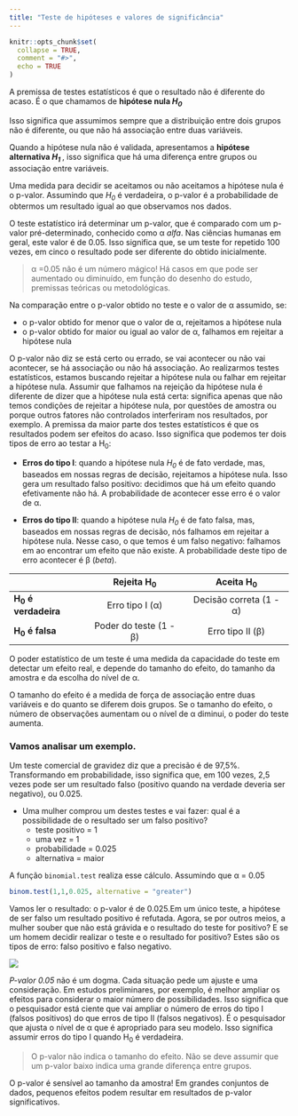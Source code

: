 ```yaml
---
title: "Teste de hipóteses e valores de significância"
---
```


```r
knitr::opts_chunk$set(
  collapse = TRUE,
  comment = "#>", 
  echo = TRUE
)
```

A premissa de testes estatísticos é que o resultado não é diferente do acaso. É o que chamamos de **hipótese nula *H~0~* **

Isso significa que assumimos sempre que a distribuição entre dois grupos não é diferente, ou que não há associação entre duas variáveis.

Quando a hipótese nula não é validada, apresentamos a **hipótese alternativa *H~1~* **, isso significa que há uma diferença entre grupos ou associação entre variáveis.

Uma medida para decidir se aceitamos ou não aceitamos a hipótese nula é o p-valor. Assumindo que *H~0~* é verdadeira, o p-valor é a probabilidade de obtermos um resultado igual ao que observamos nos dados.

O teste estatístico irá determinar um p-valor, que é comparado com um p-valor pré-determinado, conhecido como α *alfa*. Nas ciências humanas em geral, este valor é de 0.05. Isso significa que, se um teste for repetido 100 vezes, em cinco o resultado pode ser diferente do obtido inicialmente. 

> α =0.05 não é um número mágico! Há casos em que pode ser aumentado ou diminuído, em função do desenho do estudo, premissas teóricas ou metodológicas.

Na comparação entre o p-valor obtido no teste e o valor de α assumido, se:

* o p-valor obtido for menor que o valor de α, rejeitamos a hipótese nula
* o p-valor obtido for maior ou igual ao valor de α, falhamos em rejeitar a hipótese nula

O p-valor não diz se está certo ou errado, se vai acontecer ou não vai acontecer, se há associação ou não há associação. Ao realizarmos testes estatísticos, estamos buscando rejeitar a hipótese nula ou falhar em rejeitar a hipótese nula.
Assumir que falhamos na rejeição da hipótese nula é diferente de dizer que a hipótese nula está certa: significa apenas que não temos condições de rejeitar a hipótese nula, por questões de amostra ou porque outros fatores não controlados interferiram nos resultados, por exemplo.
A premissa da maior parte dos testes estatísticos é que os resultados podem ser efeitos do acaso. Isso significa que podemos ter dois tipos de erro ao testar a H~0~:

- **Erros do tipo I**: quando a hipótese nula *H~0~* é de fato verdade, mas, baseados em nossas regras de decisão, rejeitamos a hipótese nula. Isso gera um resultado falso positivo: decidimos que há um efeito quando efetivamente não há. A probabilidade de acontecer esse erro é o valor de α.

- **Erros do tipo II**: quando a hipótese nula *H~0~* é de fato falsa, mas, baseados em nossas regras de decisão, nós falhamos em rejeitar a hipótese nula. Nesse caso, o que temos é um falso negativo: falhamos em ao encontrar um efeito que não existe. A probabilidade deste tipo de erro acontecer é β (*beta*).

|                  |  Rejeita H~0~    | Aceita  H~0~      |
|------------------|:----------------:|:-----------------:|
|**H~0~ é verdadeira** | Erro tipo I (α)   | Decisão correta  (1 - α) |
|**H~0~ é falsa**      | Poder do teste (1 - β)   | Erro tipo II (β)  |

O poder estatístico de um teste é uma medida da capacidade do teste em detectar um efeito real, e depende do tamanho do efeito, do tamanho da amostra e da escolha do nível de α.

O tamanho do efeito é a medida de força de associação entre duas variáveis e do quanto se diferem dois grupos. Se o tamanho do efeito, o número de observações aumentam ou o nível de  α diminui, o poder do teste aumenta.

### Vamos analisar um exemplo.

Um teste comercial de gravidez diz que a precisão é de 97,5%. Transformando em probabilidade, isso significa que, em 100 vezes, 2,5 vezes pode ser um resultado falso (positivo quando na verdade deveria ser negativo), ou 0.025.

* Uma mulher comprou um destes testes e vai fazer: qual é a possibilidade de o resultado ser um falso positivo?
    + teste positivo = 1
    + uma vez = 1
    + probabilidade = 0.025
    + alternativa = maior 

A função `binomial.test` realiza esse cálculo. Assumindo que α = 0.05

```r
binom.test(1,1,0.025, alternative = "greater")
```

Vamos ler o resultado: o p-valor é de 0.025.Em um único teste, a hipótese de ser falso um resultado positivo é refutada. Agora, se por outros meios, a mulher souber que não está grávida e o resultado do teste for positivo? E se um homem decidir realizar o teste e o resultado for positivo? Estes são os tipos de erro: falso positivo e falso negativo.

![ ](https://miro.medium.com/max/619/1*T5mfQqhcn-nB-n7LOiPv6A.png)

*P-valor 0.05* não é um dogma. Cada situação pede um ajuste e uma consideração. Em estudos preliminares, por exemplo, é melhor ampliar os efeitos para considerar o maior número de possibilidades. Isso significa que o pesquisador está ciente que vai ampliar o número de erros do tipo I (falsos positivos) do que erros de tipo II (falsos negativos).
É o pesquisador que ajusta o nível de α que é apropriado para seu modelo. Isso significa assumir erros do tipo I quando H~0~ é verdadeira. 

> O p-valor não indica o tamanho do efeito. Não se deve assumir que um p-valor baixo indica uma grande diferença entre grupos.

O p-valor é sensível ao tamanho da amostra! 
Em grandes conjuntos de dados, pequenos efeitos podem resultar em resultados de p-valor significativos.
